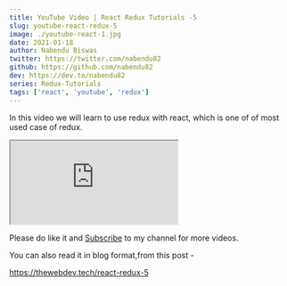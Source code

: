 ```yaml
---
title: YouTube Video | React Redux Tutorials -5
slug: youtube-react-redux-5
image: ./youtube-react-1.jpg
date: 2021-01-18
author: Nabendu Biswas
twitter: https://twitter.com/nabendu82
github: https://github.com/nabendu82
dev: https://dev.to/nabendu82
series: Redux-Tutorials
tags: ['react', 'youtube', 'redux']
---
```


In this video we will learn to use redux with react, which is one of of most used case of redux. 

<div className={styles.resp__container}>

<iframe className={styles.resp__iframe} src="https://www.youtube.com/embed/Q2bK_efM4kY" gesture="media"  allow="encrypted-media" allowfullscreen></iframe>

</div>


Please do like it and [Subscribe](https://www.youtube.com/channel/UCRf7mazcufqZxd2pR3oQJuQ?sub_confirmation=1) to my channel for more videos.

You can also read it in blog format,from this post -

https://thewebdev.tech/react-redux-5